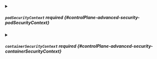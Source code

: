 


<details className="config-field" data-expandable="true">
<summary>

##### `podSecurityContext` <span className="config-field-required" data-required="false">required</span> <span className="config-field-type"></span> <span className="config-field-default"></span> <span className="config-field-enum"></span> {#controlPlane-advanced-security-podSecurityContext}



</summary>

<PartialPodsecuritycontextreference />


</details>



<details className="config-field" data-expandable="true">
<summary>

##### `containerSecurityContext` <span className="config-field-required" data-required="false">required</span> <span className="config-field-type"></span> <span className="config-field-default"></span> <span className="config-field-enum"></span> {#controlPlane-advanced-security-containerSecurityContext}



</summary>

<PartialContainersecuritycontextreference />


</details>

